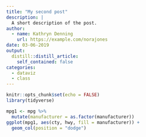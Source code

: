 ```yaml
---
title: "My second post"
description: |
  A short description of the post.
author:
  - name: Kathryn Denning
    url: https://example.com/norajones
date: 03-06-2019
output:
  distill::distill_article:
    self_contained: false
categories:
  - dataviz
  - class
---
```


```r
knitr::opts_chunk$set(echo = FALSE)
library(tidyverse)

```


```r
mpg1 <- mpg %>% 
  mutate(manufacturer = as.factor(manufacturer))
ggplot(mpg1, aes(cty, hwy, fill = manufacturer)) +
  geom_col(position = "dodge")

```